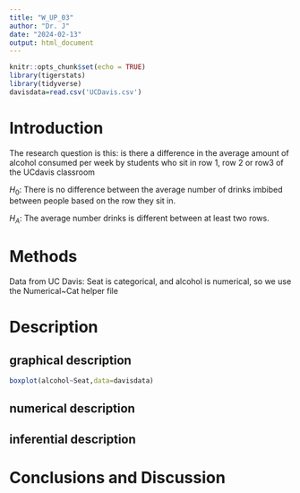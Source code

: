 ```yaml
---
title: "W_UP_03"
author: "Dr. J"
date: "2024-02-13"
output: html_document
---
```


```r
knitr::opts_chunk$set(echo = TRUE)
library(tigerstats)
library(tidyverse)
davisdata=read.csv('UCDavis.csv')
```

# Introduction

The research question is this: is there a difference in the average amount of alcohol consumed per week by students who sit in row 1, row 2 or row3 of the UCdavis classroom

$H_0$: There is no difference between the average number of drinks imbibed between people based on the row they sit in.

$H_A$: The average number drinks is different between at least two rows.   


# Methods

Data from UC Davis: Seat is categorical, and alcohol is numerical, so we use the Numerical~Cat helper file

# Description
## graphical description

```r
boxplot(alcohol~Seat,data=davisdata)
```

## numerical description


## inferential description


# Conclusions and Discussion